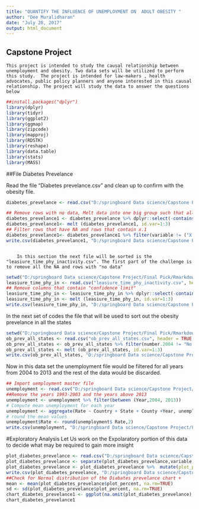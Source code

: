 ---
title: "QUANTIFY THE INFLUENCE OF UNEMPLOYMENT ON  ADULT OBESITY "
author: "Dee Muralidharan"
date: "July 28, 2017"
output: html_document
---

## Capstone Project

	This project is intended to study the causal relationship between unemployment and obesity. Two data sets will be utilized to perform this study.  The project is intended for law-makers , health advocates, public policy planners and anyone interested in this causal relationship. The project will study the data to answer the questions below 

```{r}
##install.packages("dplyr")
library(dplyr)
library(tidyr)
library(ggplot2)
library(ggmap)
library(zipcode)
library(mapproj)
library(RDSTK)
library(reshape)
library(data.table)
library(stats)
library(MASS)

```

##File Diabetes Prevelance

Read the file "Diabetes prevelance.csv" and clean up to confirm with the obesity file. 

```{r}

diabetes_prevelance <- read.csv("D:/springboard Data science/Capstone Project/Final Pick/Rmarkdown Home Drive/Diabetes prevelance.csv", header = TRUE, stringsAsFactors = FALSE)

## Remove rows with no data, Melt data into one big group such that all the columns are converted to rows and are listed as sub-categories. This set of code is used to factorise all the data in the Diabetes prevelance File
diabetes_prevelance1 <- diabetes_prevelance %>% dplyr::select(-contains("limit")) %>% filter(number.2004 != ("No Data"))
diabetes_prevelance1<- melt (diabetes_prevelance1, id.var=1:3)
## Filter rows that have NA and rows that contain x.1
diabetes_prevelance1<- diabetes_prevelance1 %>% filter(variable != ("X.1")) %>% filter(variable != ("X"))
write.csv(diabetes_prevelance1, "D:/springboard Data science/Capstone Project/Final Pick/Rmarkdown Home Drive/R write/diabetes_prevelance1.csv")

```
 


```{r}


```

        In this section the next file will be sorted is the "leasiure_time_phy_inactivity.csv". The first part of the challenge is to remove all the NA and rows with "no data"

```{r}
setwd("D:/springboard Data science/Capstone Project/Final Pick/Rmarkdown Home Drive")
leasiure_time_phy_in <- read.csv("leasiure_time_phy_inactivity.csv", header = TRUE, stringsAsFactors = FALSE)
## Remove columns that contain "confidence limit"
leasiure_time_phy_in <- leasiure_time_phy_in %>% dplyr::select(-contains("confidence.limit")) %>% filter(number.2004 != ("No Data")) %>%  filter(percent.2009 != ("No Data"))
leasiure_time_phy_in <- melt (leasiure_time_phy_in, id.var=1:3)
write.csv(leasiure_time_phy_in, "D:/springboard Data science/Capstone Project/Final Pick/Rmarkdown Home Drive/R write/leasiure_time_phy_in.csv")

```

In the next set of codes the file that will be used to sort out the obesity prevelance in all the states

```{r}
setwd("D:/springboard Data science/Capstone Project/Final Pick/Rmarkdown Home Drive")
ob_prev_all_states <- read.csv("ob_prev_all_states.csv", header = TRUE, stringsAsFactors = FALSE)
ob_prev_all_states <- ob_prev_all_states %>% filter(number.2004 != "No Data") %>%filter(percent.2009 != ("No Data")) %>%  dplyr::select(-contains("confidence.limit"))
ob_prev_all_states <- melt (ob_prev_all_states, id.var=1:3)
write.csv(ob_prev_all_states, "D:/springboard Data science/Capstone Project/Final Pick/Rmarkdown Home Drive/R write/ob_prev_all_states.csv")
```

Now in this data set the unemployment file would be filtered for all years from 2004 to 2013 and the rest of the data would be discarded.

```{r}
## Import uemployment master file 
unemployment <- read.csv("D:/springboard Data science/Capstone Project/Final Pick/Rmarkdown Home Drive/u_employ_file.csv", header = TRUE, stringsAsFactors = FALSE)
##Remove the years 1993-2003 and the years above 2013
unemployment <- unemployment %>% filter(between (Year,2004, 2013))
# Compute mean unemployment for each year
unemployment <- aggregate(Rate ~ Country + State + County +Year, unemployment, mean)
# round the mean values
unemployment$Rate <- round(unemployment$ Rate,2)
write.csv(unemployment, "D:/springboard Data science/Capstone Project/Final Pick/Rmarkdown Home Drive/R write/unemployment.csv")
```


#Exploratory Analysis
Let Us work on the Expolaratory portion of this data to decide what may be required to gain more insight

```{r}
plot_diabetes_prevelance <- read.csv("D:/springboard Data science/Capstone Project/Final Pick/Rmarkdown Home Drive/R write/diabetes_prevelance1cleaned.csv", header = TRUE, stringsAsFactors = FALSE )
plot_diabetes_prevelance <- separate(plot_diabetes_prevelance,variable,c("Variable", "Year"), sep = "[$[\\.]]", remove = TRUE )
plot_diabetes_prevelance <- plot_diabetes_prevelance %>%  mutate(plot_percent = ifelse(grepl("percent", Variable),plot_diabetes_prevelance$value, NA))
write.csv(plot_diabetes_prevelance, "D:/springboard Data science/Capstone Project/Final Pick/Rmarkdown Home Drive/R write/plot_diabetes_prevelance.csv")
##Check for Normal distribution of the Diabates prevelance chart + 
mean <- mean(plot_diabetes_prevelance$plot_percent, na.rm=TRUE)
sd <- sd(plot_diabetes_prevelance$plot_percent, na.rm=TRUE)
chart_diabetes_prevelance1 <- ggplot(na.omit(plot_diabetes_prevelance), aes( x=State, y = plot_percent ))+ geom_point (position = position_jitter(), alpha = 0.1) + facet_grid ( .~state)
chart_diabetes_prevelance1
```

